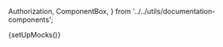   Authorization,
  ComponentBox,
} from '../../utils/documentation-components';

{setUpMocks()}

<Meta
  title="Merchant Tools/Payout Details"
  Components="justifi-payout-details"
  of={JustifiPayoutDetails}
/>

<Title />

---

Component to display detailed information about a specific payout.

# Index

---

- [Props and methods](#props-and-methods)
- [Authorization](#authorization)
- [Example usage](#example-usage)

# Props and methods

---

<ArgTypes exclude={['Theme']} />

# Authorization

---

<Authorization
  actions={['read', 'write']}
  entity="payments"
  identification="account_id"
/>

# Example Usage

---

<ComponentBox>
  <justifi-payout-details payout-id="123" auth-token="123abc" />
</ComponentBox>

---

<Source dark language="html" code={codeExampleFull} />
